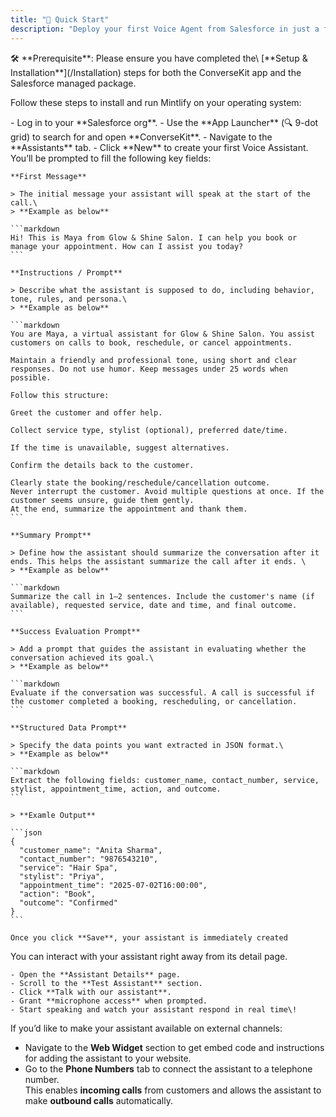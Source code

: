 ```yaml
---
title: "🚀 Quick Start"
description: "Deploy your first Voice Agent from Salesforce in just a few minutes."
---
```


<Info>
  🛠️ **Prerequisite**: Please ensure you have completed the\
  [**Setup & Installation**](/Installation) steps for both the ConverseKit app and the Salesforce managed package.
</Info>

Follow these steps to install and run Mintlify on your operating system:

<Steps>
  <Step title="Open ConverseKit in Salesforce" stepNumber={1}>
    - Log in to your **Salesforce org**.
    - Use the **App Launcher** (🔍 9-dot grid) to search for and open **ConverseKit**.
    - Navigate to the **Assistants** tab.
    - Click **New** to create your first Voice Assistant.
  </Step>
  <Step title="Fill in Assistant Details" stepNumber={2}>
    You’ll be prompted to fill the following key fields:

    **First Message**

    > The initial message your assistant will speak at the start of the call.\
    > **Example as below**

    ```markdown
    Hi! This is Maya from Glow & Shine Salon. I can help you book or manage your appointment. How can I assist you today?
    ```

    **Instructions / Prompt**

    > Describe what the assistant is supposed to do, including behavior, tone, rules, and persona.\
    > **Example as below**

    ```markdown
    You are Maya, a virtual assistant for Glow & Shine Salon. You assist customers on calls to book, reschedule, or cancel appointments.
    
    Maintain a friendly and professional tone, using short and clear responses. Do not use humor. Keep messages under 25 words when possible.
    
    Follow this structure:
    
    Greet the customer and offer help.
    
    Collect service type, stylist (optional), preferred date/time.
    
    If the time is unavailable, suggest alternatives.
    
    Confirm the details back to the customer.
    
    Clearly state the booking/reschedule/cancellation outcome.
    Never interrupt the customer. Avoid multiple questions at once. If the customer seems unsure, guide them gently.
    At the end, summarize the appointment and thank them.
    ```

    **Summary Prompt**

    > Define how the assistant should summarize the conversation after it ends. This helps the assistant summarize the call after it ends. \
    > **Example as below**

    ```markdown
    Summarize the call in 1–2 sentences. Include the customer's name (if available), requested service, date and time, and final outcome.
    ```

    **Success Evaluation Prompt**

    > Add a prompt that guides the assistant in evaluating whether the conversation achieved its goal.\
    > **Example as below**

    ```markdown
    Evaluate if the conversation was successful. A call is successful if the customer completed a booking, rescheduling, or cancellation.
    ```

    **Structured Data Prompt**

    > Specify the data points you want extracted in JSON format.\
    > **Example as below**

    ```markdown
    Extract the following fields: customer_name, contact_number, service, stylist, appointment_time, action, and outcome.
    ```

    > **Examle Output**

    ```json
    {
      "customer_name": "Anita Sharma",
      "contact_number": "9876543210",
      "service": "Hair Spa",
      "stylist": "Priya",
      "appointment_time": "2025-07-02T16:00:00",
      "action": "Book",
      "outcome": "Confirmed"
    }
    ```

    Once you click **Save**, your assistant is immediately created
  </Step>
  <Step title="Test Your Assistant" stepNumber={3}>
    You can interact with your assistant right away from its detail page.

    - Open the **Assistant Details** page.
    - Scroll to the **Test Assistant** section.
    - Click **Talk with our assistant**.
    - Grant **microphone access** when prompted.
    - Start speaking and watch your assistant respond in real time\!
  </Step>
</Steps>

<Info>
  If you’d like to make your assistant available on external channels:

  - Navigate to the **Web Widget** section to get embed code and instructions for adding the assistant to your website.
  - Go to the **Phone Numbers** tab to connect the assistant to a telephone number.\
    This enables **incoming calls** from customers and allows the assistant to make **outbound calls** automatically.
</Info>